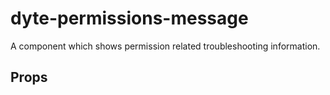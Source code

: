 # dyte-permissions-message

A component which shows permission related troubleshooting information.

## Props

<PropsTable of="dyte-permissions-message" />
